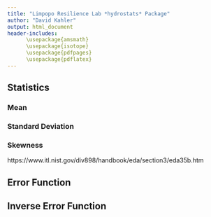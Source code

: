 ```yaml
---
title: "Limpopo Resilience Lab *hydrostats* Package"
author: "David Kahler"
output: html_document
header-includes: 
      \usepackage{amsmath}
      \usepackage{isotope}
      \usepackage{pdfpages}
      \usepackage{pdflatex}
---
```


## Statistics
### Mean


### Standard Deviation


### Skewness
https://www.itl.nist.gov/div898/handbook/eda/section3/eda35b.htm

## Error Function
\begin{equation}
\mathrm{erf}(x)=\frac{2}{\sqrt{\pi}} \int_{0}^x e^{-t^2} dt
\end{equation}

\begin{equation}
\mathrm{erf}(x)=\frac{2}{\sqrt{\pi}} \sum_{k=0}^\infty \frac{(-1)^k x^(2k+1)}{k! (2k+1)}
\end{equation}

## Inverse Error Function
\begin{equation}
\mathrm{erf}^{-1}(z)=\sum_{k=0}^\infty \frac{c_k}{2k+1} \begin{pmatrix}\frac{\sqrt{\pi}}{2} z\end{pmatrix}^{2k+1}
\end{equation}